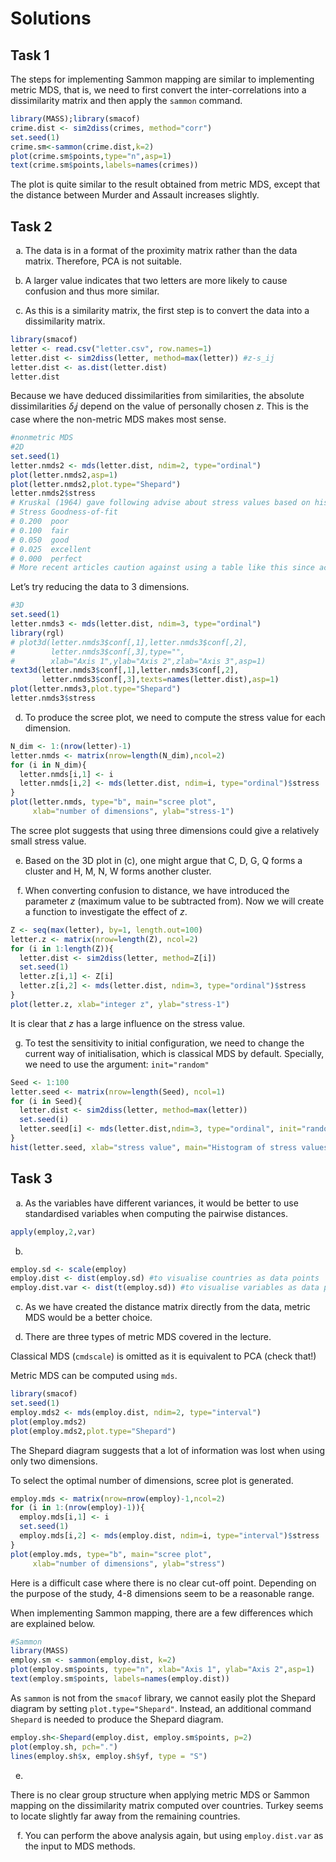 # Solutions

## Task 1

The steps for implementing Sammon mapping are similar to implementing metric MDS, that is, we need to first convert the inter-correlations into a dissimilarity matrix and then apply the `sammon` command.
```r
library(MASS);library(smacof)
crime.dist <- sim2diss(crimes, method="corr")
set.seed(1)
crime.sm<-sammon(crime.dist,k=2)
plot(crime.sm$points,type="n",asp=1)
text(crime.sm$points,labels=names(crimes))
```
The plot is quite similar to the result obtained from metric MDS, except that the distance between Murder and Assault increases slightly.

## Task 2

(a) The data is in a format of the proximity matrix rather than the data matrix. Therefore, PCA is not suitable. 

(b) A larger value indicates that two letters are more likely to cause confusion and thus more similar.

(c) As this is a similarity matrix, the first step is to convert the data into a dissimilarity matrix. 

```r
library(smacof)
letter <- read.csv("letter.csv", row.names=1)
letter.dist <- sim2diss(letter, method=max(letter)) #z-s_ij
letter.dist <- as.dist(letter.dist)
letter.dist
```

Because we have deduced dissimilarities from similarities, the absolute dissimilarities $\delta_ij$ depend on the value of personally chosen $z$. This is the case where the non-metric MDS makes most sense. 

```r
#nonmetric MDS
#2D
set.seed(1)
letter.nmds2 <- mds(letter.dist, ndim=2, type="ordinal")
plot(letter.nmds2,asp=1)
plot(letter.nmds2,plot.type="Shepard")
letter.nmds2$stress
# Kruskal (1964) gave following advise about stress values based on his experience:
# Stress Goodness-of-fit
# 0.200  poor
# 0.100  fair
# 0.050  good
# 0.025  excellent
# 0.000  perfect
# More recent articles caution against using a table like this since acceptable values of stress depends on the quality of the distance matrix and the number of objects in that matrix.
```

Let's try reducing the data to 3 dimensions.
```r
#3D
set.seed(1)
letter.nmds3 <- mds(letter.dist, ndim=3, type="ordinal")
library(rgl)
# plot3d(letter.nmds3$conf[,1],letter.nmds3$conf[,2],
#        letter.nmds3$conf[,3],type="",
#        xlab="Axis 1",ylab="Axis 2",zlab="Axis 3",asp=1)
text3d(letter.nmds3$conf[,1],letter.nmds3$conf[,2],
       letter.nmds3$conf[,3],texts=names(letter.dist),asp=1)
plot(letter.nmds3,plot.type="Shepard")
letter.nmds3$stress
```

(d) To produce the scree plot, we need to compute the stress value for each dimension. 

```r
N_dim <- 1:(nrow(letter)-1)
letter.nmds <- matrix(nrow=length(N_dim),ncol=2)
for (i in N_dim){
  letter.nmds[i,1] <- i
  letter.nmds[i,2] <- mds(letter.dist, ndim=i, type="ordinal")$stress 
}
plot(letter.nmds, type="b", main="scree plot", 
     xlab="number of dimensions", ylab="stress-1")
```

The scree plot suggests that using three dimensions could give a relatively small stress value. 

(e) Based on the 3D plot in (c), one might argue that C, D, G, Q forms a cluster and H, M, N, W forms another cluster. 

(f) When converting confusion to distance, we have introduced the parameter $z$ (maximum value to be subtracted from). Now we will create a function to investigate the effect of $z$.
```r
Z <- seq(max(letter), by=1, length.out=100)
letter.z <- matrix(nrow=length(Z), ncol=2)
for (i in 1:length(Z)){
  letter.dist <- sim2diss(letter, method=Z[i])
  set.seed(1)
  letter.z[i,1] <- Z[i]
  letter.z[i,2] <- mds(letter.dist, ndim=3, type="ordinal")$stress 
}
plot(letter.z, xlab="integer z", ylab="stress-1")
```

It is clear that $z$ has a large influence on the stress value. 

(g) To test the sensitivity to initial configuration, we need to change the current way of initialisation, which is classical MDS by default. Specially, we need to use the argument: `init="random"`
```r
Seed <- 1:100
letter.seed <- matrix(nrow=length(Seed), ncol=1)
for (i in Seed){
  letter.dist <- sim2diss(letter, method=max(letter))
  set.seed(i)
  letter.seed[i] <- mds(letter.dist,ndim=3, type="ordinal", init="random")$stress 
}
hist(letter.seed, xlab="stress value", main="Histogram of stress values computed over 100 random initialisations")
```


## Task 3

(a) As the variables have different variances, it would be better to use standardised variables when computing the pairwise distances.
```r
apply(employ,2,var)
```


(b)
```r
employ.sd <- scale(employ)
employ.dist <- dist(employ.sd) #to visualise countries as data points
employ.dist.var <- dist(t(employ.sd)) #to visualise variables as data points
```

(c) As we have created the distance matrix directly from the data, metric MDS would be a better choice. 

(d) There are three types of metric MDS covered in the lecture.

Classical MDS (`cmdscale`) is omitted as it is equivalent to PCA (check that!)

Metric MDS can be computed using `mds`. 
```r
library(smacof)
set.seed(1)
employ.mds2 <- mds(employ.dist, ndim=2, type="interval")
plot(employ.mds2)
plot(employ.mds2,plot.type="Shepard")
```

The Shepard diagram suggests that a lot of information was lost when using only two dimensions. 

To select the optimal number of dimensions, scree plot is generated. 

```r
employ.mds <- matrix(nrow=nrow(employ)-1,ncol=2)
for (i in 1:(nrow(employ)-1)){
  employ.mds[i,1] <- i
  set.seed(1)
  employ.mds[i,2] <- mds(employ.dist, ndim=i, type="interval")$stress
}
plot(employ.mds, type="b", main="scree plot", 
     xlab="number of dimensions", ylab="stress")
```

Here is a difficult case where there is no clear cut-off point. Depending on the purpose of the study, 4-8 dimensions seem to be a reasonable range. 

When implementing Sammon mapping, there are a few differences  which are explained below.

```r
#Sammon
library(MASS)
employ.sm <- sammon(employ.dist, k=2)
plot(employ.sm$points, type="n", xlab="Axis 1", ylab="Axis 2",asp=1)
text(employ.sm$points, labels=names(employ.dist))
```

As `sammon` is not from the `smacof` library, we cannot easily plot the Shepard diagram by setting `plot.type="Shepard"`. Instead, an additional command `Shepard` is needed to produce the Shepard diagram.

```r
employ.sh<-Shepard(employ.dist, employ.sm$points, p=2)
plot(employ.sh, pch=".")
lines(employ.sh$x, employ.sh$yf, type = "S")
```

(e) 

There is no clear group structure when applying metric MDS or Sammon mapping on the dissimilarity matrix computed over countries. Turkey seems to locate slightly far away from the remaining countries.

(f) You can perform the above analysis again, but using `employ.dist.var` as the input to MDS methods. 
